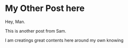 # My Other Post here

Hey, Man.

This is another post from Sam.

I am creatings great contents here around my own knowing
